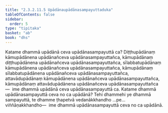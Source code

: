 ```yaml
---
title: "2.3.2.11.5 Upādānaupādānasampayuttaduka"
tableOfContents: false
sidebar:
  order: 5
type: "tipitaka"
basket: "ab"
book: "dhs"
---
```



<DynamicBreadcrumb />

<Division number="1231" book="dhs" bookNo="29" page="242">

<Paragraph number="1928" book="dhs">
Katame dhammā upādānā ceva upādānasampayuttā ca? Diṭṭhupādānaṃ kāmupādānena upādānañceva upādānasampayuttañca, kāmupādānaṃ diṭṭhupādānena upādānañceva upādānasampayuttañca, sīlabbatupādānaṃ kāmupādānena upādānañceva upādānasampayuttañca, kāmupādānaṃ sīlabbatupādānena upādānañceva upādānasampayuttañca, attavādupādānaṃ kāmupādānena upādānañceva upādānasampayuttañca, kāmupādānaṃ attavādupādānena upādānañceva upādānasampayuttañca—  ime dhammā upādānā ceva upādānasampayuttā ca.
</Paragraph>

</Division>
<Division number="1232" book="dhs" bookNo="29" page="243">

<Paragraph number="1929" book="dhs">
Katame dhammā upādānasampayuttā ceva no ca upādānā? Tehi dhammehi ye dhammā sampayuttā, te dhamme ṭhapetvā vedanākkhandho …pe…  viññāṇakkhandho—  ime dhammā upādānasampayuttā ceva no ca upādānā.
</Paragraph>
</Division>